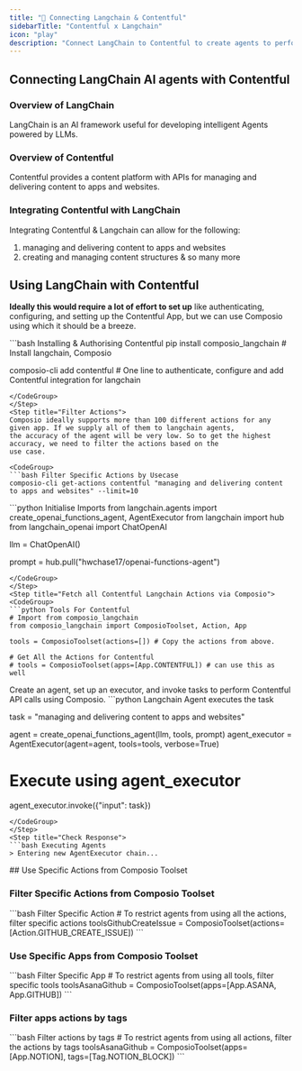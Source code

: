 ```yaml
---
title: "🚀 Connecting Langchain & Contentful"
sidebarTitle: "Contentful x Langchain"
icon: "play"
description: "Connect LangChain to Contentful to create agents to perform tasks using natural language"
---
```


## Connecting LangChain AI agents with Contentful

### Overview of LangChain

LangChain is an AI framework useful for developing intelligent Agents powered by LLMs.

### Overview of Contentful

Contentful provides a content platform with APIs for managing and delivering content to apps and websites.

### Integrating Contentful with LangChain

Integrating Contentful & Langchain can allow for the following:

1. managing and delivering content to apps and websites
2. creating and managing content structures
& so many more

## Using LangChain with Contentful

<Steps>
<Step title="Setting Up the Environment">

**Ideally this would require a lot of effort to set up** like authenticating, configuring, and setting up the Contentful App, but we can use Composio using which it should be a breeze.

<CodeGroup>
```bash Installing & Authorising Contentful
pip install composio_langchain # Install langchain, Composio 

composio-cli add contentful # One line to authenticate, configure and add Contentful integration for langchain
```
</CodeGroup>
</Step>
<Step title="Filter Actions">
Composio ideally supports more than 100 different actions for any given app. If we supply all of them to langchain agents, 
the accuracy of the agent will be very low. So to get the highest accuracy, we need to filter the actions based on the 
use case.

<CodeGroup>
```bash Filter Specific Actions by Usecase
composio-cli get-actions contentful "managing and delivering content to apps and websites" --limit=10
```
</CodeGroup>

</Step>
<Step title="Import Base Packages">

<CodeGroup>
```python Initialise Imports
from langchain.agents import create_openai_functions_agent, AgentExecutor
from langchain import hub
from langchain_openai import ChatOpenAI


llm = ChatOpenAI()

prompt = hub.pull("hwchase17/openai-functions-agent")
```
</CodeGroup>
</Step>
<Step title="Fetch all Contentful Langchain Actions via Composio">
<CodeGroup>
```python Tools For Contentful
# Import from composio_langchain
from composio_langchain import ComposioToolset, Action, App

tools = ComposioToolset(actions=[]) # Copy the actions from above. 

# Get All the Actions for Contentful
# tools = ComposioToolset(apps=[App.CONTENTFUL]) # can use this as well
```
</CodeGroup>
</Step>
<Step title="Execute the Agent">
Create an agent, set up an executor, and invoke tasks to perform Contentful API calls using Composio. 
<CodeGroup>
```python Langchain Agent executes the task

task = "managing and delivering content to apps and websites"

agent = create_openai_functions_agent(llm, tools, prompt)
agent_executor = AgentExecutor(agent=agent, tools=tools, verbose=True)

# Execute using agent_executor
agent_executor.invoke({"input": task})
```
</CodeGroup>
</Step>
<Step title="Check Response">
```bash Executing Agents
> Entering new AgentExecutor chain...
```
</Step>
</Steps>
## Use Specific Actions from Composio Toolset

### Filter Specific Actions from Composio Toolset

<CodeGroup>
```bash Filter Specific Action
# To restrict agents from using all the actions, filter specific actions
toolsGithubCreateIssue = ComposioToolset(actions=[Action.GITHUB_CREATE_ISSUE])
```
</CodeGroup>

### Use Specific Apps from Composio Toolset
<CodeGroup>
```bash Filter Specific App
# To restrict agents from using all tools, filter specific tools
toolsAsanaGithub = ComposioToolset(apps=[App.ASANA, App.GITHUB])
```
</CodeGroup>

### Filter apps actions by tags 
<CodeGroup>
```bash Filter actions by tags
# To restrict agents from using all actions, filter the actions by tags
toolsAsanaGithub = ComposioToolset(apps=[App.NOTION], tags=[Tag.NOTION_BLOCK])
```
</CodeGroup>

